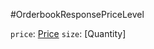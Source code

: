 #OrderbookResponsePriceLevel

`price`: [Price]
`size`: [Quantity]

[Price]: /types/price
[size]: /types/quantity